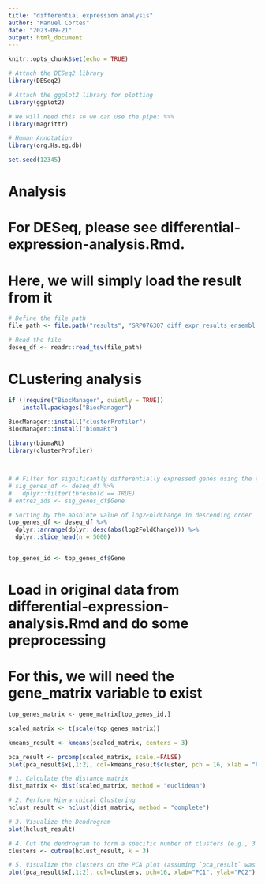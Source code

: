 ```yaml
---
title: "differential expression analysis"
author: "Manuel Cortes"
date: "2023-09-21"
output: html_document
---
```


```r
knitr::opts_chunk$set(echo = TRUE)

# Attach the DESeq2 library
library(DESeq2)

# Attach the ggplot2 library for plotting
library(ggplot2)

# We will need this so we can use the pipe: %>%
library(magrittr)

# Human Annotation
library(org.Hs.eg.db)

set.seed(12345)
```

# Analysis

# For DESeq, please see differential-expression-analysis.Rmd.
# Here, we will simply load the result from it

```r

# Define the file path
file_path <- file.path("results", "SRP076307_diff_expr_results_ensembl.tsv")

# Read the file
deseq_df <- readr::read_tsv(file_path)

```

# CLustering analysis

```r
if (!require("BiocManager", quietly = TRUE))
    install.packages("BiocManager")

BiocManager::install("clusterProfiler")
BiocManager::install("biomaRt")

```


```r

library(biomaRt)  
library(clusterProfiler)



# # Filter for significantly differentially expressed genes using the threshold column
# sig_genes_df <- deseq_df %>%
#   dplyr::filter(threshold == TRUE)
# entrez_ids <- sig_genes_df$Gene

# Sorting by the absolute value of log2FoldChange in descending order
top_genes_df <- deseq_df %>%
  dplyr::arrange(dplyr::desc(abs(log2FoldChange))) %>%
  dplyr::slice_head(n = 5000)


top_genes_id <- top_genes_df$Gene


```

# Load in original data from differential-expression-analysis.Rmd and do some preprocessing

# For this, we will need the gene_matrix variable to exist

```r

top_genes_matrix <- gene_matrix[top_genes_id,]

scaled_matrix <- t(scale(top_genes_matrix))

kmeans_result <- kmeans(scaled_matrix, centers = 3)

pca_result <- prcomp(scaled_matrix, scale.=FALSE)
plot(pca_result$x[,1:2], col=kmeans_result$cluster, pch = 16, xlab = "PC1", ylab = "PC2")

```

```r

# 1. Calculate the distance matrix
dist_matrix <- dist(scaled_matrix, method = "euclidean")

# 2. Perform Hierarchical Clustering
hclust_result <- hclust(dist_matrix, method = "complete")

# 3. Visualize the Dendrogram
plot(hclust_result)

# 4. Cut the dendrogram to form a specific number of clusters (e.g., 3 clusters)
clusters <- cutree(hclust_result, k = 3)

# 5. Visualize the clusters on the PCA plot (assuming `pca_result` was computed earlier)
plot(pca_result$x[,1:2], col=clusters, pch=16, xlab="PC1", ylab="PC2")

```

